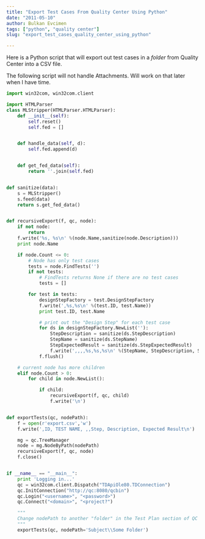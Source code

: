 ```yaml
---
title: "Export Test Cases From Quality Center Using Python"
date: "2011-05-10"
author: Bulkan Evcimen
tags: ["python", "quality center"]
slug: "export_test_cases_quality_center_using_python"

---
```


Here is a Python script that will export out test cases in a _folder_ from Quality Center into a CSV file.

The following script will not handle Attachments. Will work on that later when I have time.

```python
import win32com, win32com.client

import HTMLParser
class MLStripper(HTMLParser.HTMLParser):
    def __init__(self):
        self.reset()
        self.fed = []


    def handle_data(self, d):
        self.fed.append(d)


    def get_fed_data(self):
        return ''.join(self.fed)


def sanitize(data):
    s = MLStripper()
    s.feed(data)
    return s.get_fed_data()


def recursiveExport(f, qc, node):
    if not node:
        return
    f.write('%s, %s\n' %(node.Name,sanitize(node.Description)))
    print node.Name

    if node.Count <= 0:
        # Node has only test cases
        tests = node.FindTests('')
        if not tests:
            # FindTests returns None if there are no test cases
            tests = []

        for test in tests:
            designStepFactory = test.DesignStepFactory
            f.write(',%s,%s\n' %(test.ID, test.Name))
            print test.ID, test.Name

            # print out the "Design Step" for each test case
            for ds in designStepFactory.NewList(''):
                StepDescription = sanitize(ds.StepDescription)
                StepName = sanitize(ds.StepName)
                StepExpectedResult = sanitize(ds.StepExpectedResult)
                f.write(',,,,%s,%s,%s\n' %(StepName, StepDescription, StepExpectedResult))
            f.flush()

    # current node has more children
    elif node.Count > 0:
        for child in node.NewList():

            if child:
                recursiveExport(f, qc, child)
                f.write('\n')


def exportTests(qc, nodePath):
    f = open(r'export.csv','w')
    f.write(',ID, TEST NAME, ,,Step, Description, Expected Result\n')

    mg = qc.TreeManager
    node = mg.NodeByPath(nodePath)
    recursiveExport(f, qc, node)
    f.close()


if __name__ == "__main__":
    print 'Logging in...'
    qc = win32com.client.Dispatch("TDApiOle80.TDConnection")
    qc.InitConnection("http://qc:8080/qcbin")
    qc.Login("<username>", "<password>")
    qc.Connect("<domain>", "<project?")

    """
    Change nodePath to another "folder" in the Test Plan section of QC and run script
    """
    exportTests(qc, nodePath='Subject\\Some Folder')
```
